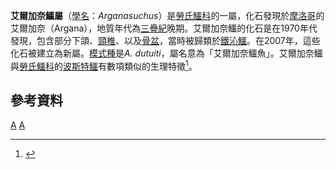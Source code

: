 {{Automatic Taxobox
| taxon = Arganasuchus
| authority = Jalil and Peyer, 2007 
| fossil_range = [[三疊紀|三疊紀]]晚期
| type_species = '''艾爾加奈鱷 ''Arganasuchus dutuiti'''''
| type_species_authority = Jalil and Peyer, 2007 
}}

'''艾爾加奈鱷屬'''（[[學名|學名]]：''Arganasuchus''）是[[勞氏鱷科|勞氏鱷科]]的一屬，化石發現於[[摩洛哥|摩洛哥]]的艾爾加奈（Argana），地質年代為[[三疊紀|三疊紀]]晚期。艾爾加奈鱷的化石是在1970年代發現，包含部分下頜、[[頸椎|頸椎]]、以及[[骨盆|骨盆]]，當時被歸類於[[鐵沁鱷|鐵沁鱷]]。在2007年，這些化石被建立為新屬。[[模式種|模式種]]是''A. dutuiti''，屬名意為「艾爾加奈鱷魚」。艾爾加奈鱷與[[勞氏鱷科|勞氏鱷科]]的[[波斯特鱷|波斯特鱷]]有數項類似的生理特徵<ref name=NJKP07>{{cite journal |last=Jalil |first=Nour-Eddine |coauthors=and Peyer, Karin |year=2007 |title=A new rauisuchian (Archosauria, Suchia)  from the Upper Triassic of the Argana Basin, Morocco |journal=Palaeontology  |volume=50 |issue=2 |pages=417–430 |doi=10.1111/j.1475-4983.2007.00640.x}}</ref>。

==參考資料==
{{reflist}}

{{paleo-reptile-stub}}
{{Taxonbar}}
[[Category:_2007年描述的分类群|A]]
[[Category:_勞氏鱷科|A]]